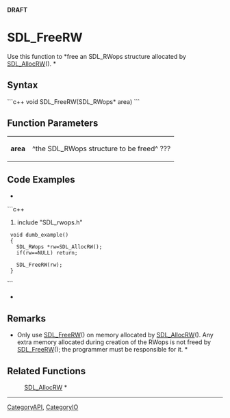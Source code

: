 <!-- pragma section-numbers off -->
<!-- pragma disable-camelcase -->
'''DRAFT'''

= SDL_FreeRW =
Use this function to *free an SDL_RWops structure allocated by [[SDL_AllocRW]](). *


== Syntax ==
```c++
void SDL_FreeRW(SDL_RWops* area)
```

== Function Parameters ==
{|
|'''area'''
|^the SDL_RWops structure to be freed^ ???
|}

== Code Examples ==
*
```c++
#include "SDL_rwops.h"

  void dumb_example()
  {
    SDL_RWops *rw=SDL_AllocRW();
    if(rw==NULL) return;

    SDL_FreeRW(rw);
  }
```
*

== Remarks ==
*Only use [[SDL_FreeRW]]() on memory allocated by [[SDL_AllocRW]]().  Any extra memory allocated during creation of the RWops is not freed by [[SDL_FreeRW]](); the programmer must be responsible for it. *

== Related Functions ==
:[[SDL_AllocRW]] *

----
[[CategoryAPI]], [[CategoryIO]]

